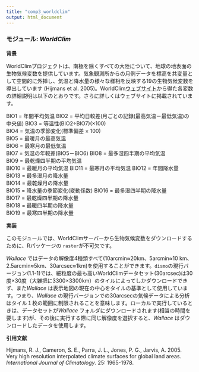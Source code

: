 ```yaml
---
title: "comp3_worldclim"
output: html_document
---
```


### **モジュール:** ***WorldClim***

**背景**

WorldClimプロジェクトは、南極を除くすべての大陸について、地球の地表面の生物気候変数を提供しています。気象観測所からの月例データを標高を共変量として空間的に外挿し、気温と降水量の様々な様相を反映する19の生物気候変数を導出しています (Hijmans et al. 2005)。WorldClim<a href="http://www.worldclim.org" target="_blank">ウェブサイト</a>から得た各変数の詳細説明は以下のとおりです。さらに詳しくはウェブサイトに掲載されています。

BIO1 = 年間平均気温 
BIO2 = 平均日較差(月ごとの記録(最高気温－最低気温)の中央値) 
BIO3 = 等温性(BIO2÷BIO7)(×100)  
BIO4 = 気温の季節変化(標準偏差 × 100)  
BIO5 = 最暖月の最高気温  
BIO6 = 最寒月の最低気温  
BIO7 = 気温の年較差(BIO5－BIO6) 
BIO8 = 最多湿四半期の平均気温  
BIO9 = 最乾燥四半期の平均気温  
BIO10 = 最暖月の平均気温 
BIO11 = 最寒月の平均気温 
BIO12 = 年間降水量  
BIO13 = 最多湿月の降水量  
BIO14 = 最乾燥月の降水量  
BIO15 = 降水量の季節変化(変動係数) 
BIO16 = 最多湿四半期の降水量  
BIO17 = 最乾燥四半期の降水量  
BIO18 = 最暖四半期の降水量  
BIO19 = 最寒四半期の降水量  

**実装**

このモジュールでは、WorldClimサーバーから生物気候変数をダウンロードするために、Rパッケージの `raster`が不可欠です。

*Wallace* ではデータの解像度4種類すべて(10arcmin≈20km、5arcmin≈10 km、 2.5arcmin≈5km、30arcsec≈1km)を使用することができます。`dismo`の現行バージョン(1.1-1)では、細粒度の最も高いWorldClimデータセット(30arcsec)は30度×30度（大雑把に3300×3300km）のタイルによってしかダウンロードできず、また*Wallace* は表示地図の現在の中心をタイルの基準として使用しています。つまり、*Wallace* の現行バージョンでの30arcsecの気候データによる分析はタイル１枚の範囲に制限されることを意味します。ローカルで実行しているときは、データセットが*Wallace* フォルダにダウンロードされます(相当の時間を要します)が、その後に実行する際に同じ解像度を選択すると、*Wallace* はダウンロードしたデータを使用します。

**引用文献**

Hijmans, R. J., Cameron, S. E., Parra, J. L., Jones, P. G., Jarvis, A. 2005. Very high resolution interpolated climate surfaces for global land areas. *International Journal of Climatology*. 25: 1965-1978.

